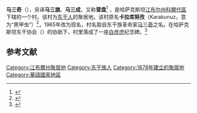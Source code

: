 {{Infobox Settlement
 | name = 马三奇
 | native_name = {{lang|kk|Масанчи}}
 |settlement_type = 村落
 | nickname = 
 | subdivision_type = [[国家|国家]]
 | subdivision_type1 = 州
 | subdivision_type2 = 县
 | subdivision_type3 = 乡
 | subdivision_name = [[哈萨克斯坦|哈萨克斯坦]]
 | subdivision_name1 = [[江布尔州|江布尔州]]
 | subdivision_name2 = [[科爾代區|科爾代區]]
 | subdivision_name3 = {{link-kk|马三奇乡|Масанчи ауылдық округі}}
 | population_as_of=2009
 | population_footnotes =<ref>{{cite web
                         | url  = http://www.stat.kz/p_perepis/DocLib1/%D0%9D%D0%B0%D1%81%D0%B5%D0%BB%D0%B5%D0%BD%D0%B8%D0%B5%20%D1%80%D1%83%D1%81%201%20%D1%82%D0%BE%D0%BC.pdf
                         | title  = 2009年人口普查
                         | deadurl  = yes
                         | archiveurl  = https://web.archive.org/web/20120616130226/http://www.stat.kz/p_perepis/DocLib1/%D0%9D%D0%B0%D1%81%D0%B5%D0%BB%D0%B5%D0%BD%D0%B8%D0%B5%20%D1%80%D1%83%D1%81%201%20%D1%82%D0%BE%D0%BC.pdf
                         | archivedate  = 2012-06-16
                         }}</ref>
 | population_total = 13606
 | timezone = [[UTC+6|UTC+6]]
 | footnotes =
}}
'''马三奇'''（{{lang-kk|Масанчи}}），另译'''马三旗'''、'''马三成'''，又称'''营盘'''<ref>{{Cite book | author = 刘宝军 | title = 悲越天山——东干人记事 | location = 中国 | publisher = 宁夏人民出版社 | date =  | pages =  | ISBN = 7227027341 | accessdate = 2017年2月12日 | url = http://www.xiaozongshi.com/article/794271-1/1/ | language = zh-hans | quote =  | archive-url = https://web.archive.org/web/20170213165136/http://www.xiaozongshi.com/article/794271-1/1/# | archive-date = 2017-02-13 | dead-url = yes }}</ref> ，是哈萨克斯坦[[江布尔州|江布尔州]][[科爾代區|科爾代區]]下辖的一个村。该村为[[东干人|东干人]]的聚居地。该村原名'''卡拉库努孜'''（Karakunuz，意为“黑甲虫”）<ref>{{cite journal |date= |title=卡拉库努孜:回族在俄国的早期定居点 |url= |journal=西北民族研究 |volume= |issue= 2015年第4期（总第87期）|pages= |doi= |access-date= }}</ref>，1965年改为现名，村名取自东干族革命家[[马三奇_(人物)|马三奇]]之名。在哈萨克斯坦东干协会（{{lang-ru|Ассоциации дунган Казахстана}}）的协助下，村里落成了一座[[白彦虎|白彦虎]]纪念碑。<ref>{{cite web| url  = http://www.stat.kz/p_perepis/DocLib1/%D0%9D%D0%B0%D1%81%D0%B5%D0%BB%D0%B5%D0%BD%D0%B8%D0%B5%20%D1%80%D1%83%D1%81%201%20%D1%82%D0%BE%D0%BC.pdf| title  = 东干音乐文化| deadurl  = yes| archiveurl  = https://web.archive.org/web/20120616130226/http://www.stat.kz/p_perepis/DocLib1/%D0%9D%D0%B0%D1%81%D0%B5%D0%BB%D0%B5%D0%BD%D0%B8%D0%B5%20%D1%80%D1%83%D1%81%201%20%D1%82%D0%BE%D0%BC.pdf| archivedate  = 2012-06-16}}</ref>

== 参考文献 ==
{{Reflist|30em}}

[[Category:江布爾州聚居地|Category:江布爾州聚居地]]
[[Category:东干族人|Category:东干族人]]
[[Category:1878年建立的聚居地|Category:1878年建立的聚居地]]
[[Category:華語國家地區|Category:華語國家地區]]

{{kazakhstan-stub}}